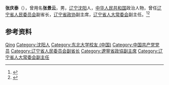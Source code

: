 {{Otheruses|other=名为張景雲的其他人物|張景雲}}

'''张庆泰'''（{{bd|1905年||1990年|}}），曾用名'''张景云'''，男，[[辽宁|辽宁]][[沈阳|沈阳]]人，[[中华人民共和国|中华人民共和国]]政治人物，曾任[[辽宁省人民委员会|辽宁省人民委员会]]副省长，[[辽宁省政协|辽宁省政协]]副主席，[[辽宁省人大常委会|辽宁省人大常委会]]副主任。<ref>{{Cite book|title=中华人民共和国职官志|author=何虎生, 李耀东, 向常福主编|publisher=中国社会出版社|year=2003|isbn=9787800883934|location=北京|pages=}}</ref><ref>{{Cite web|title=张庆泰|url=http://alumni.neu.edu.cn/2019/1016/c5867a146410/page.htm|accessdate=2020-07-31|work=东北大学校友总会}}</ref>

== 参考资料 ==
{{reflist}}

{{中国人物小作品}}

{{Authority control}}
{{DEFAULTSORT:Zhang张}}
[[Category:张姓|Qing]]
[[Category:沈阳人|Category:沈阳人]]
[[Category:东北大学校友_(中国)|Category:东北大学校友 (中国)]]
[[Category:中国共产党党员|Category:中国共产党党员]]
[[Category:辽宁省人民委员会副省长|Category:辽宁省人民委员会副省长]]
[[Category:遼寧省政協副主席|Category:遼寧省政協副主席]]
[[Category:辽宁省人大常委会副主任|Category:辽宁省人大常委会副主任]]